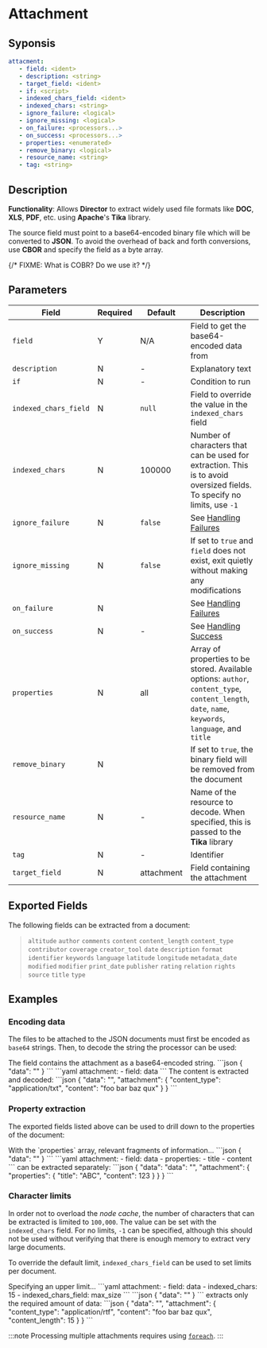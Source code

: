 # Attachment

## Syponsis

```yaml {2}
attacment:
   - field: <ident>
   - description: <string>
   - target_field: <ident>
   - if: <script>
   - indexed_chars_field: <ident>
   - indexed_chars: <string>
   - ignore_failure: <logical>
   - ignore_missing: <logical>
   - on_failure: <processors...>
   - on_success: <processors...>
   - properties: <enumerated>
   - remove_binary: <logical>
   - resource_name: <string>
   - tag: <string>
```

## Description

**Functionality**: Allows **Director** to extract widely used file formats like **DOC**, **XLS**, **PDF**, etc. using **Apache**'s **Tika** library.


The source field must point to a base64-encoded binary file which will be converted to **JSON**. To avoid the overhead of back and forth conversions, use **CBOR** and specify the field as a byte array.

{/* FIXME: What is COBR? Do we use it? */}

## Parameters

|Field|Required|Default|Description|
|---|---|---|---|
|`field`|Y|N/A|Field to get the base64-encoded data from|
|`description`|N|-|Explanatory text|
|`if`|N|-|Condition to run|
|`indexed_chars_field`|N|`null`|Field to override the value in the `indexed_chars` field|
|`indexed_chars`|N|100000|Number of characters that can be used for extraction. This is to avoid oversized fields. To specify no limits, use `-1`|
|`ignore_failure`|N|`false`|See [Handling Failures](../handling-failures.mdx)|
|`ignore_missing`|N|`false`|If set to `true` and `field` does not exist, exit quietly without making any modifications|
|`on_failure`|N||See [Handling Failures](../handling-failures.mdx)|
|`on_success`|N|-|See [Handling Success](../handling-success.mdx)|
|`properties`|N|all|Array of properties to be stored. Available options: `author`, `content_type`, `content_length`, `date`, `name`, `keywords`, `language`, and `title`|
|`remove_binary`|N||If set to `true`, the binary field will be removed from the document|
|`resource_name`|N|-|Name of the resource to decode. When specified, this is passed to the **Tika** library|
|`tag`|N|-|Identifier|
|`target_field`|N|attachment|Field containing the attachment|

## Exported Fields

The following fields can be extracted from a document:

> `altitude` `author` `comments` `content` `content_length` `content_type` `contributor` `coverage` `creator_tool` `date` `description` `format` `identifier` `keywords` `language` `latitude` `longitude` `metadata_date` `modified` `modifier` `print_date` `publisher` `rating` `relation` `rights` `source` `title` `type`

## Examples

### Encoding data

The files to be attached to the JSON documents must first be encoded as `base64` strings. Then, to decode the string the processor can be used:

<ExampleGrid>
	<CommentCol>
      The field contains the attachment as a base64-encoded string.
	</CommentCol>
	<CodeCol>
      ```json
      {
         "data": "<base64-encoded string>"
      }
      ```
      ```yaml
      attachment:
         - field: data
      ```
	</CodeCol>
	<CommentCol>
      The content is extracted and decoded:
	</CommentCol>
	<CodeCol>
      ```json
      {
         "data": "<base64-encoded string>",
         "attachment": {
            "content_type": "application/txt",
            "content": "foo bar baz qux"
         }
      }
      ```
	</CodeCol>
</ExampleGrid>

### Property extraction

The exported fields listed above can be used to drill down to the properties of the document:

<ExampleGrid>
	<CommentCol>
      With the `properties` array, relevant fragments of information...
	</CommentCol>
	<CodeCol>
      ```json
      {
         "data": "<base64-encoded string>"
      }
      ```
      ```yaml
      attachment:
         - field: data
         - properties:
            - title
            - content
      ```
	</CodeCol>
   <CommentCol>
      can be extracted separately:
   </CommentCol>
   <CodeCol>
      ```json
      {
         "data": "data": "<base64-encoded string>",
         "attachment": {
            "properties": {
               "title": "ABC",
               "content": 123
            }
         }
      }
      ```
   </CodeCol>
</ExampleGrid>

### Character limits

In order not to overload the _node cache_, the number of characters that can be extracted is limited to `100,000`. The value can be set with the `indexed_chars` field. For no limits, `-1` can be specified, although this should not be used without verifying that there is enough memory to extract very large documents.

To override the default limit, `indexed_chars_field` can be used to set limits per document.

<ExampleGrid>
   <CommentCol>
      Specifying an upper limit...
   </CommentCol>
   <CodeCol>
      ```yaml
      attachment:
         - field: data
         - indexed_chars: 15
         - indexed_chars_field: max_size
      ```
      ```json
      {
         "data": "<base64-encoded string>"
      }
      ```
</CodeCol>
   <CommentCol>
      extracts only the required amount of data:
   </CommentCol>
   <CodeCol>
      ```json
      {
         "data": "<base64-encoded string>",
         "attachment": {
            "content_type": "application/rtf",
            "content": "foo bar baz qux",
            "content_length": 15
         }
      }
      ```
   </CodeCol>
</ExampleGrid>

:::note
Processing multiple attachments requires using [`foreach`](foreach.mdx).
:::
